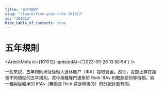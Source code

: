 ```yaml
---
title: "五年規則"
slug: "/learn/five-year-rule-101012"
id: "101012"
hide_table_of_contents: true
---
```



# 五年規則

<ArticleMeta id={101012} updatedAt={'2023-09-26 13:58:54'} />
<div className='border-solid border-b border-t-0 my-4 border-[var(--ifm-color-gray-300)]' />

一般來説，五年規則涉及從個人退休賬户（IRA）提取資金。然而，實際上存在幾種不同類型的五年規則。其中兩種專門適用於 Roth IRAs 和取款前的等待期。另一種與從繼承的 IRAs（無論是 Roth 還是傳統的）的分配計劃有關。
